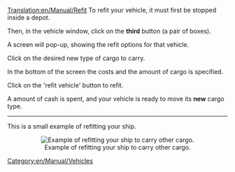 [[Translation:en/Manual/Refit]]
To refit your vehicle, it must first be stopped inside a depot.

Then, in the vehicle window, click on the '''third''' button (a pair of boxes).

A screen will pop-up, showing the refit options for that vehicle.

Click on the desired new type of cargo to carry.

In the bottom of the screen the costs and the amount of cargo is specified.

Click on the 'refit vehicle' button to refit.

A amount of cash is spent, and your vehicle is ready to move its '''new''' cargo type.

----

This is a small example of refitting your ship.
<center>[[File:en/Manual/Refit ship.png|center|frame|Example of refitting your ship to carry other cargo.]]</center>


[[Category:en/Manual/Vehicles]]